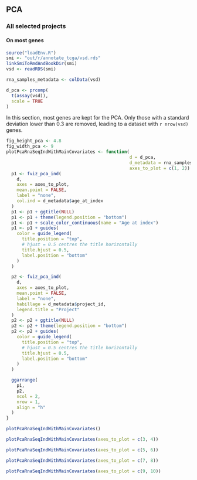 ## PCA

### All selected projects {#resultsPcaAllSelectedProjects}

#### On most genes {#resultsPcaAllSelectedProjectsOnMostGenes}

```r
source("loadEnv.R")
smi <- "out/r/annotate_tcga/vsd.rds"
linkSmiToRmdAndBookDir(smi)
vsd <- readRDS(smi)

rna_samples_metadata <- colData(vsd)

d_pca <- prcomp(
  t(assay(vsd)),
  scale = TRUE
)
```

In this section, most genes are kept for the PCA. Only those with a standard deviation lower than 0.3 are removed, leading to a dataset with `r nrow(vsd)` genes.

```r
fig_height_pca <- 4.8
fig_width_pca <- 9
plotPcaRnaSeqIndWithMainCovariates <- function(
                                               d = d_pca,
                                               d_metadata = rna_samples_metadata,
                                               axes_to_plot = c(1, 2)) {
  p1 <- fviz_pca_ind(
    d,
    axes = axes_to_plot,
    mean.point = FALSE,
    label = "none",
    col.ind = d_metadata$age_at_index
  )
  p1 <- p1 + ggtitle(NULL)
  p1 <- p1 + theme(legend.position = "bottom")
  p1 <- p1 + scale_color_continuous(name = "Age at index")
  p1 <- p1 + guides(
    color = guide_legend(
      title.position = "top",
      # hjust = 0.5 centres the title horizontally
      title.hjust = 0.5,
      label.position = "bottom"
    )
  )

  p2 <- fviz_pca_ind(
    d,
    axes = axes_to_plot,
    mean.point = FALSE,
    label = "none",
    habillage = d_metadata$project_id,
    legend.title = "Project"
  )
  p2 <- p2 + ggtitle(NULL)
  p2 <- p2 + theme(legend.position = "bottom")
  p2 <- p2 + guides(
    color = guide_legend(
      title.position = "top",
      # hjust = 0.5 centres the title horizontally
      title.hjust = 0.5,
      label.position = "bottom"
    )
  )

  ggarrange(
    p1,
    p2,
    ncol = 2,
    nrow = 1,
    align = "h"
  )
}
```

```r
plotPcaRnaSeqIndWithMainCovariates()
```

```r
plotPcaRnaSeqIndWithMainCovariates(axes_to_plot = c(3, 4))
```

```r
plotPcaRnaSeqIndWithMainCovariates(axes_to_plot = c(5, 6))
```

```r
plotPcaRnaSeqIndWithMainCovariates(axes_to_plot = c(7, 8))
```

```r
plotPcaRnaSeqIndWithMainCovariates(axes_to_plot = c(9, 10))
```
